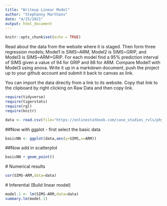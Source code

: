 ```yaml
---
title: "Writeup Linear Model"
author: "Stephanny Marthans"
date: "4/15/2021"
output: html_document
---
```


```r
knitr::opts_chunk$set(echo = TRUE)
```

Read about the data from the website where it is staged.  Then form three regression models; Model1 is SIMS~ARM, Model2 is SIMS~GRIP, and Model3 is SIMS~ARM+GRIP. For each model find a 95% prediction interval of SIMS given a value of 94  for GRIP and 88 for ARM. Compare Model1 with Model3 using anova. Write it up in a markdown document, push the project up to your github account and submit it back to canvas as link. 

 

You can import the data directly from a link to its website.  Copy that link to the clipboard by right clicking on Raw Data and then copy link.

```r
require(tidyverse)
require(tigerstats)
require(rgl)
require(knitr)


```

```r
data <- read.csv(file="https://onlinestatbook.com/case_studies_rvls/physical_strength/data.txt",sep="",header=TRUE)
```

##Now with ggplot - first select the basic data

```r
basicNN <- ggplot(data,aes(y=SIMS,x=ARM))
```
##Now add in scatterplot

```r
basicNN + geom_point()
```
  
  # Numerical results

```r
cor(SIMS~ARM,data=data)
```
  
  # Inferential  (Build linear model)
  
```r
model.1 <- lm(SIMS~ARM,data=data)
summary.lm(model.1)
```


